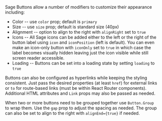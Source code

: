 
<Meta title="Sage/Button/Notes" />

Sage Buttons allow a number of modifiers to customize their appearance including:

- Color -- use `color` prop; default is `primary`
- Size -- use `size` prop; default is standard size (40px)
- Alignment -- option to align to the right with `alignRight` set to `true`
- Icons -- All Sage icons can be added either to the left or the right of the button label using `icon` and `iconPosition` (left is default). You can even make an icon-only button with `iconOnly` set to `true` in which case the label becomes visually hidden leaving just the icon visible while still screen reader accessible.
- Loading -- Buttons can be set into a loading state by setting `loading` to `true`

Buttons can also be configured as hyperlinks while keeping the styling consistent. Just pass the desired properties (at least `href`) for external links or `to` for route-based links (must be within React Router components). Additional HTML attributes and `Link` props may also be passed as needed.

When two or more buttons need to be grouped together use `Button.Group` to wrap them. Use the `gap` prop to adjust the spacing as needed. The group can also be set to align to the right with `alignEnd={true}` if needed.
